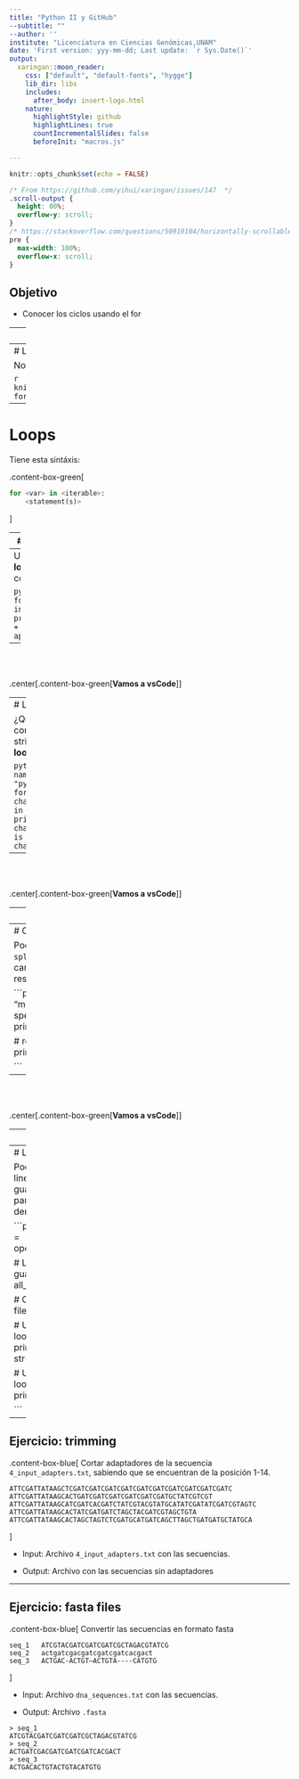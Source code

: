 ```yaml
---
title: "Python II y GitHub"
--subtitle: ""
--author: ''
institute: "Licenciatura en Ciencias Genómicas,UNAM"
date: 'First version: yyy-mm-dd; Last update: `r Sys.Date()`'
output:
  xaringan::moon_reader:
    css: ["default", "default-fonts", "hygge"]
    lib_dir: libs
    includes:
      after_body: insert-logo.html
    nature:
      highlightStyle: github
      highlightLines: true
      countIncrementalSlides: false
      beforeInit: "macros.js"

---
```

```r
knitr::opts_chunk$set(echo = FALSE)
```


```css
/* From https://github.com/yihui/xaringan/issues/147  */
.scroll-output {
  height: 80%;
  overflow-y: scroll;
}
/* https://stackoverflow.com/questions/50919104/horizontally-scrollable-output-on-xaringan-slides */
pre {
  max-width: 100%;
  overflow-x: scroll;
}
```

## Objetivo

* Conocer los ciclos usando el for


---
class: inverse, center, middle

# Loops 

---
# Loops 

Nos permiten generar operaciones repetidamente 

```r
knitr::include_graphics("https://files.realpython.com/media/Python-for-Loops-Definite-Iteration_Watermarked.b38126d495e1.jpg")
```


---
# Loops 

Tiene esta sintáxis:

.content-box-green[

```python
for <var> in <iterable>:
    <statement(s)>
```

]

---
# Loops

Podemos imprimir desde la lista 

```python
# La lista
apes = ["Pongo pygmaeus", "Pan troglodytes", "Gorilla gorilla"]

# Imprimir una oración 
print(apes[0] + " is an ape")
print(apes[1] + " is an ape")
print(apes[2] + " is an ape")
```

--
Usando **loops** con `for`.

```python
for ape in apes:
  print(ape + " is an ape")
```


--

<br><br>

.center[.content-box-green[**Vamos a vsCode**]]

---
# Loops

¿Qué pasa con los strings en **loops**?

```python
name = "python"
for character in name:
    print("one character is " + character)
```

--

<br><br>

.center[.content-box-green[**Vamos a vsCode**]]

---
# Identaciones en loops

Es importante respetar los espacios de las identaciones, veamos que pasa utilizando el siguente código:

```python
# La lista
apes = ["Pongo pygmaeus", "Pan troglodytes", "Gorilla gorilla"]

for ape in apes:
    name_length = len(ape)
  first_letter = ape[0]
    print(ape + " is an ape. Its name starts with " + first_letter)
    print("Its name has " + str(name_length) + " letters")
```

---
# Cortar un string y loops

Podemos cortar un string usando el método `split()` que tiene como argumento el caracter que se usará para cortar `","`. El resultado nos dará una `lista` 

```python
names = "melanogaster,simulans,yakuba,ananassae"
species = names.split(",")
print(str(species))

# recorremos la lista
for specie in species:
  print(specie + " is an specie")

```


--

<br><br>

.center[.content-box-green[**Vamos a vsCode**]]


---
# Loops en archivos

Podemos ocupar los loops para leer varias lineas de un archivo `dna_sequences.txt`.

```
ATCGTACGATCGATCGATCGCTAGACGTATCG
actgatcgacgatcgatcgatcacgact
ACTGAC-ACTGT—ACTGTA----CATGTG
```

```python
# Abir archivo
file = open("dna_sequences.txt")

# Leer las lineas
for line in file:
  print("Length: " + str(len(line))  + line)

# Cerrar archivo
file.close()
```


---
# Leer con `readlines()`

Podemos leer todas las lineas de un archivo y guardarlas en una `lista` para después ocuparla dentro de un loop. 

```python
# Abir archivo
file = open("dna_sequences.txt")

# Leer todas las lineas y guardarlas en una lista
all_lines = file.readlines()

# Cerrar archivo
file.close()

# Usar esas lineas en un loop
for line in all_lines:
  print("Length: " + str(len(line)) )

# Usar esas lineas en otro loop 
for line in all_lines:
  print(line[:5] )

```

---

## Ejercicio: trimming

.content-box-blue[
Cortar adaptadores de la secuencia `4_input_adapters.txt`, sabiendo que se encuentran de la posición 1-14. 

```
ATTCGATTATAAGCTCGATCGATCGATCGATCGATCGATCGATCGATCGATCGATC
ATTCGATTATAAGCACTGATCGATCGATCGATCGATCGATGCTATCGTCGT
ATTCGATTATAAGCATCGATCACGATCTATCGTACGTATGCATATCGATATCGATCGTAGTC
ATTCGATTATAAGCACTATCGATGATCTAGCTACGATCGTAGCTGTA
ATTCGATTATAAGCACTAGCTAGTCTCGATGCATGATCAGCTTAGCTGATGATGCTATGCA
```

]

- Input: Archivo `4_input_adapters.txt` con las secuencias.

- Output: Archivo con las secuencias sin adaptadores




---
## Ejercicio: fasta files

.content-box-blue[
Convertir las secuencias en formato fasta

```
seq_1   ATCGTACGATCGATCGATCGCTAGACGTATCG
seq_2   actgatcgacgatcgatcgatcacgact
seq_3   ACTGAC-ACTGT—ACTGTA----CATGTG
```

]

- Input: Archivo `dna_sequences.txt` con las secuencias.

- Output: Archivo `.fasta`

```
> seq_1
ATCGTACGATCGATCGATCGCTAGACGTATCG
> seq_2
ACTGATCGACGATCGATCGATCACGACT
> seq_3
ACTGACACTGTACTGTACATGTG
```

